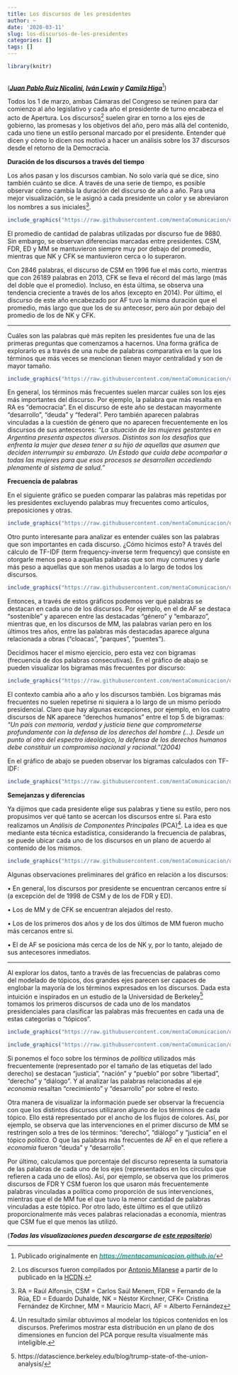 ```yaml
---
title: Los discursos de les presidentes
author: ~
date: '2020-03-11'
slug: los-discursos-de-les-presidentes
categories: []
tags: []
---
```



```r
library(knitr)
                          
```

(***[Juan Pablo Ruiz Nicolini](https://twitter.com/tuqmano), [Iván Lewin](https://github.com/ivanlewin) y [Camila Higa](https://twitter.com/chig4_)***[^1]) 

[^1]: Publicado originalmente en []()***[<b style="color:#179E8D">https://mentacomunicacion.github.io/</b>](https://mentacomunicacion.github.io/2019/12/20/diputados2-0/)***
[^2]: Los discursos fueron compilados por [Antonio Milanese](https://twitter.com/amilanese) a partir de lo publicado en la [HCDN](https://www.hcdn.gob.ar/secparl/dgral_info_parlamentaria/dip/documentos/mensajes_presidenciales.html).
[^3]: RA = Raúl Alfonsín, CSM = Carlos Saúl Menem, FDR = Fernando de la Rúa, ED = Eduardo Duhalde, NK = Néstor Kirchner, CFK= Cristina Fernández de Kirchner, MM = Mauricio Macri, AF = Alberto Fernández
[^5]: https://datascience.berkeley.edu/blog/trump-state-of-the-union-analysis/

Todos los 1 de marzo, ambas Cámaras del Congreso se reúnen para dar comienzo al año legislativo y cada año el presidente de turno encabeza el acto de Apertura. Los discursos[^2] suelen girar en torno a los ejes de gobierno, las promesas y los objetivos del año, pero más allá del contenido, cada uno tiene un estilo personal marcado por el presidente. Entender qué dicen y cómo lo dicen nos motivó a hacer un análisis sobre los 37 discursos desde el retorno de la Democracia. 

**Duración de los discursos a través del tiempo**

Los años pasan y los discursos cambian. No solo varía qué se dice, sino también cuánto se dice. A través de una serie de tiempo, es posible observar cómo cambia la duración del discurso de año a año. Para una mejor visualización, se le asignó a cada presidente un color y se abreviaron los nombres a sus iniciales[^3]. 

```r
include_graphics("https://raw.githubusercontent.com/mentaComunicacion/data_posts/master/discursos_asamblea/ts_freq_abs_discursos.png")

```

El promedio de cantidad de palabras utilizadas por discurso fue de 9880. Sin embargo, se observan diferencias marcadas entre presidentes. CSM, FDR, ED y MM se mantuvieron siempre muy por debajo del promedio, mientras que NK y CFK se mantuvieron cerca o lo superaron.

Con 2846 palabras, el discurso de CSM en 1996 fue el más corto, mientras que con 26189 palabras en 2013, CFK se lleva el récord del más largo (más del doble que el promedio). Incluso, en ésta última, se observa una tendencia creciente a través de los años (excepto en 2014). Por último, el discurso de este año encabezado por AF tuvo la misma duración que el promedio, más largo que que los de su antecesor, pero aún por debajo del promedio de los de NK y CFK.

--- 

Cuáles son las palabras qué más repiten les presidentes fue una de las primeras preguntas que comenzamos a hacernos. Una forma gráfica de explorarlo es a través de una nube de palabras comparativa en la que los términos que más veces se mencionan tienen mayor centralidad y son de mayor tamaño. 


```r
include_graphics("https://raw.githubusercontent.com/mentaComunicacion/data_posts/master/discursos_asamblea/comparisonwc2.png")

```


En general, los términos más frecuentes suelen marcar cuáles son los ejes más importantes del discurso. Por ejemplo, la palabra que más resalta en RA es "democracia". 
En el discurso de este año se destacan mayormente "desarrollo", "deuda" y "federal". Pero también aparecen palabras vinculadas a la cuestión de género que no aparecen frecuentemente en los discursos de sus antecesores: *"La situación de las mujeres gestantes en Argentina presenta aspectos diversos. Distintos son los desafíos que enfrenta la mujer que desea tener a su hijo de aquellas que asumen que deciden interrumpir su embarazo. Un Estado que cuida debe acompañar a todas las mujeres para que esos procesos se desarrollen accediendo plenamente al sistema de salud."* 


**Frecuencia de palabras**

En el siguiente gráfico se pueden comparar las palabras más repetidas por les presidentes excluyendo palabras muy frecuentes como artículos, preposiciones y otras.

```r
include_graphics("https://raw.githubusercontent.com/mentaComunicacion/data_posts/master/discursos_asamblea/word_freqv2.png")

```


Otro punto interesante para analizar es entender cuáles son las palabras que son importantes en cada discurso. ¿Cómo hicimos esto? A través del cálculo de TF-IDF (term frequency-inverse term frequency) que consiste en otorgarle menos peso a aquellas palabras que son muy comunes y darle más peso a aquellas que son menos usadas a lo largo  de todos los discursos. 

```r
include_graphics("https://raw.githubusercontent.com/mentaComunicacion/data_posts/master/discursos_asamblea/word_tf_idfv2.png")

```

Entonces, a través de estos gráficos podemos ver qué palabras se destacan en cada uno de los discursos. Por ejemplo, en el de AF se destaca "sostenible" y aparecen entre las destacadas "género" y "embarazo", mientras que, en los discursos de MM, las palabras varían pero en los últimos tres años, entre las palabras más destacadas aparece alguna relacionada a obras ("cloacas", "parques", "puentes").  

Decidimos hacer el mismo ejercicio, pero esta vez con bigramas (frecuencia de dos palabras consecutivas). En el gráfico de abajo se pueden visualizar los bigramas más frecuentes por discurso: 

```r
include_graphics("https://raw.githubusercontent.com/mentaComunicacion/data_posts/master/discursos_asamblea/bigram_freqv2.png")
```

El contexto cambia año a año y los discursos también. Los bigramas más frecuentes no suelen repetirse ni siquiera a lo largo de un mismo período presidencial. Claro que hay algunas excepciones, por ejemplo, en los cuatro discursos de NK aparece "derechos humanos" entre el top 5 de bigramas: *"Un país con memoria, verdad y justicia tiene que comprometerse profundamente con la defensa de los derechos del hombre (...). Desde un punto al otro del espectro ideológico, la defensa de los derechos humanos debe constituir un compromiso nacional y racional."(2004)*  

En el gráfico de abajo se pueden observar los bigramas calculados con TF-IDF:

```r
include_graphics("https://raw.githubusercontent.com/mentaComunicacion/data_posts/master/discursos_asamblea/bigram_tf_idf.png")
```


**Semejanzas y diferencias**

Ya dijimos que cada presidente elige sus palabras y tiene su estilo, pero nos propusimos ver qué tanto se acercan los discursos entre sí. Para esto realizamos un *Análisis de Componentes Principales* (PCA)[^4]. La idea es que mediante esta técnica estadística, considerando la frecuencia de palabras, se puede ubicar cada uno de los discursos en un plano de acuerdo al contenido de los mismos.

[^4]: Un resultado similar obtuvimos al modelar los tópicos contenidos en los discursos. Preferimos mostrar esta distribución en un plano de dos dimensiones en funcion del PCA porque resulta visualmente más inteligible. 


```r
include_graphics("https://raw.githubusercontent.com/mentaComunicacion/data_posts/master/discursos_asamblea/pca_v2.png")

```

 Algunas observaciones preliminares del gráfico en relación a los discursos: 

• En general, los discursos por presidente se encuentran cercanos entre sí (a excepción del de 1998 de CSM y de los de FDR y ED).

• Los de MM y de CFK se encuentran alejados del resto.

• Los de los primeros dos años y de los dos últimos de MM fueron mucho más cercanos entre sí. 

• El de AF se posiciona más cerca de los de NK y, por lo tanto, alejado de sus antecesores inmediatos.


---

Al explorar los datos, tanto a través de las frecuencias de palabras como del modelado de tópicos, dos grandes ejes parecen ser capaces de englobar la mayoría de los términos expresados en los discursos. Dada esta intuición e inspirados en un estudio de la Universidad de Berkeley[^5] tomamos los primeros discursos de cada uno de los mandatos presidenciales para clasificar las palabras más frecuentes en cada una de estas categorías o "tópicos". 


```r
include_graphics("https://raw.githubusercontent.com/mentaComunicacion/data_posts/master/discursos_asamblea/parallel_dot2.png")

```

```r
include_graphics("https://raw.githubusercontent.com/mentaComunicacion/data_posts/master/discursos_asamblea/parallel_dot.png")

```

Si ponemos el foco sobre los términos de *política* utilizados más frecuentemente (representado por el tamaño de las etiquetas del lado derecho) se destacan "justicia", "nación" y "pueblo" por sobre "libertad", "derecho" y "diálogo". Y al analizar las palabras relacionadas al eje *economía* resaltan "crecimiento" y "desarrollo" por sobre el resto.

Otra manera de visualizar la información puede ser observar la frecuencia con que los distintos discursos utilizaron alguno de los términos de cada tópico. Ello está representado por el ancho de los flujos de colores. Así, por ejemplo, se observa que las intervenciones en el primer discurso de MM se restringen solo a tres de los términos: "derecho", "diálogo" y "justicia" en el tópico *política*. O que las palabras más frecuentes de AF en el que refiere a *economía* fueron "deuda" y "desarrollo".

Por último, calculamos que porcentaje del discurso representa la sumatoria de las palabras de cada uno de los ejes (representados en los círculos que refieren a cada uno de ellos). Así, por ejemplo, se observa que los primeros discursos de FDR Y CSM fueron los que usaron más frecuentemente palabras vinculadas a política como proporción de sus intervenciones, mientras que el de MM fue el que tuvo la menor cantidad de palabras vinculadas a este tópico. Por otro lado, éste último es el que utilizó proporcionalmente más veces palabras relacionadas a economía, mientras que CSM fue el que menos las utilizó.




(***Todas las visualizaciones pueden descargarse de [este repositorio](https://github.com/mentaComunicacion/data_posts/tree/master/discursos_asamblea)***)
